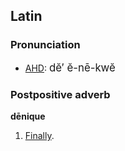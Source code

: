 ==Latin==
===Pronunciation===
*[[AHD]]: <big> d&#277;&prime; &#277;-n&#275;-kw&#277; </big>

===Postpositive adverb===
'''d&#275;nique'''
# [[Finally]].